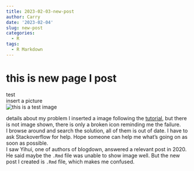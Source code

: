 ```yaml
---
title: 2023-02-03-new-post
author: Carry
date: '2023-02-04'
slug: new-post
categories:
  - R
tags:
  - R Markdown
---
```


# this is new page I post
test<br> 
insert a picture<br>
![this is a test image](images/LenaRGB.tif)<br>

details about my problem
I inserted a image following the [tutorial]('https://bookdown.org/yihui/blogdown/rstudio-ide.html'), but there is not image shown, there is only a broken icon reminding me the failure.<br>
I browse around and search the solution, all of them is out of date. I have to ask Stackoverflow for help. Hope someone can help me what's going on as soon as possible.<br>
I saw Yihui, one of authors of blogdown, answered a relevant post in 2020. He said maybe the `.Rmd` file was unable to show image well. But the new post I created is `.Rmd` file, which makes me confused.
